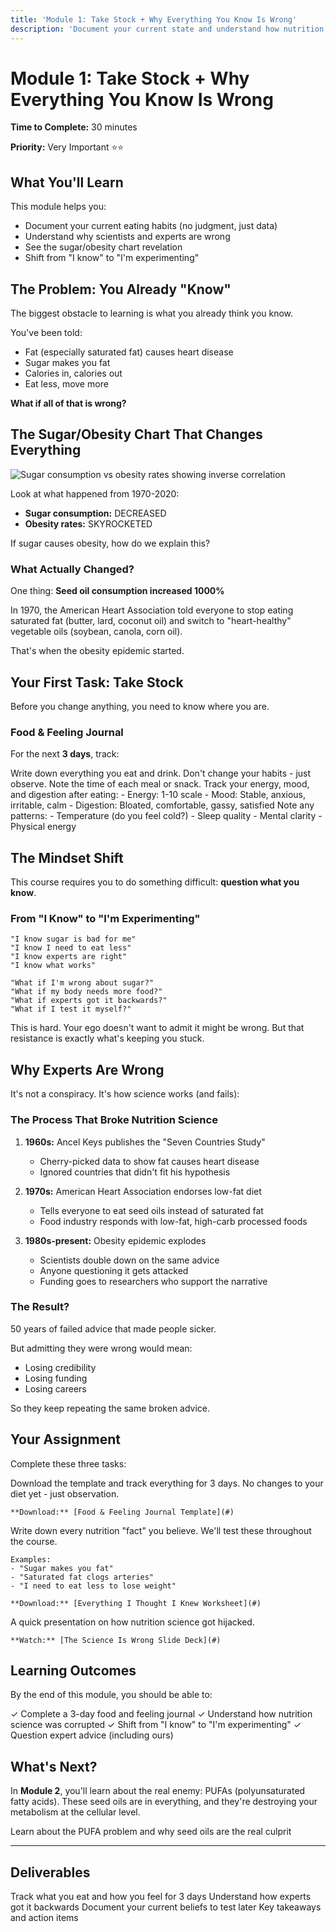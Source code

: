 ```yaml
---
title: 'Module 1: Take Stock + Why Everything You Know Is Wrong'
description: 'Document your current state and understand how nutrition science got hijacked'
---
```


# Module 1: Take Stock + Why Everything You Know Is Wrong

**Time to Complete:** 30 minutes

**Priority:** Very Important ⭐⭐

## What You'll Learn

This module helps you:
- Document your current eating habits (no judgment, just data)
- Understand why scientists and experts are wrong
- See the sugar/obesity chart revelation
- Shift from "I know" to "I'm experimenting"

## The Problem: You Already "Know"

The biggest obstacle to learning is what you already think you know.

You've been told:
- Fat (especially saturated fat) causes heart disease
- Sugar makes you fat
- Calories in, calories out
- Eat less, move more

**What if all of that is wrong?**

## The Sugar/Obesity Chart That Changes Everything

<Frame>
  <img src="/images/sugar-obesity-chart.png" alt="Sugar consumption vs obesity rates showing inverse correlation" />
</Frame>

Look at what happened from 1970-2020:
- **Sugar consumption:** DECREASED
- **Obesity rates:** SKYROCKETED

If sugar causes obesity, how do we explain this?

### What Actually Changed?

One thing: **Seed oil consumption increased 1000%**

In 1970, the American Heart Association told everyone to stop eating saturated fat (butter, lard, coconut oil) and switch to "heart-healthy" vegetable oils (soybean, canola, corn oil).

That's when the obesity epidemic started.

## Your First Task: Take Stock

Before you change anything, you need to know where you are.

### Food & Feeling Journal

For the next **3 days**, track:

<Steps>
  <Step title="What You Eat">
    Write down everything you eat and drink. Don't change your habits - just observe.
  </Step>

  <Step title="When You Eat">
    Note the time of each meal or snack.
  </Step>

  <Step title="How You Feel">
    Track your energy, mood, and digestion after eating:
    - Energy: 1-10 scale
    - Mood: Stable, anxious, irritable, calm
    - Digestion: Bloated, comfortable, gassy, satisfied
  </Step>

  <Step title="Body Signals">
    Note any patterns:
    - Temperature (do you feel cold?)
    - Sleep quality
    - Mental clarity
    - Physical energy
  </Step>
</Steps>

## The Mindset Shift

This course requires you to do something difficult: **question what you know**.

### From "I Know" to "I'm Experimenting"

<CodeGroup>

```text Old Mindset
"I know sugar is bad for me"
"I know I need to eat less"
"I know experts are right"
"I know what works"
```

```text New Mindset
"What if I'm wrong about sugar?"
"What if my body needs more food?"
"What if experts got it backwards?"
"What if I test it myself?"
```

</CodeGroup>

This is hard. Your ego doesn't want to admit it might be wrong. But that resistance is exactly what's keeping you stuck.

## Why Experts Are Wrong

It's not a conspiracy. It's how science works (and fails):

### The Process That Broke Nutrition Science

1. **1960s:** Ancel Keys publishes the "Seven Countries Study"
   - Cherry-picked data to show fat causes heart disease
   - Ignored countries that didn't fit his hypothesis

2. **1970s:** American Heart Association endorses low-fat diet
   - Tells everyone to eat seed oils instead of saturated fat
   - Food industry responds with low-fat, high-carb processed foods

3. **1980s-present:** Obesity epidemic explodes
   - Scientists double down on the same advice
   - Anyone questioning it gets attacked
   - Funding goes to researchers who support the narrative

### The Result?

50 years of failed advice that made people sicker.

But admitting they were wrong would mean:
- Losing credibility
- Losing funding
- Losing careers

So they keep repeating the same broken advice.

## Your Assignment

Complete these three tasks:

<AccordionGroup>
  <Accordion title="1. Food & Feeling Journal (3 days)">
    Download the template and track everything for 3 days. No changes to your diet yet - just observation.

    **Download:** [Food & Feeling Journal Template](#)
  </Accordion>

  <Accordion title="2. 'Everything I Thought I Knew' Worksheet">
    Write down every nutrition "fact" you believe. We'll test these throughout the course.

    Examples:
    - "Sugar makes you fat"
    - "Saturated fat clogs arteries"
    - "I need to eat less to lose weight"

    **Download:** [Everything I Thought I Knew Worksheet](#)
  </Accordion>

  <Accordion title="3. Watch: The Science Is Wrong (10 min)">
    A quick presentation on how nutrition science got hijacked.

    **Watch:** [The Science Is Wrong Slide Deck](#)
  </Accordion>
</AccordionGroup>

## Learning Outcomes

By the end of this module, you should be able to:

✓ Complete a 3-day food and feeling journal
✓ Understand how nutrition science was corrupted
✓ Shift from "I know" to "I'm experimenting"
✓ Question expert advice (including ours)

## What's Next?

In **Module 2**, you'll learn about the real enemy: PUFAs (polyunsaturated fatty acids). These seed oils are in everything, and they're destroying your metabolism at the cellular level.

<Card title="Continue to Module 2" icon="arrow-right" href="/course/phase1/module2-pufa-problem">
  Learn about the PUFA problem and why seed oils are the real culprit
</Card>

---

## Deliverables

<CardGroup cols={2}>
  <Card title="Food/Feeling Journal Template" icon="file-pdf">
    Track what you eat and how you feel for 3 days
  </Card>

  <Card title="The Science Is Wrong Deck" icon="presentation">
    Understand how experts got it backwards
  </Card>

  <Card title="'Everything I Thought I Knew' Worksheet" icon="list-check">
    Document your current beliefs to test later
  </Card>

  <Card title="Module 1 Summary" icon="book">
    Key takeaways and action items
  </Card>
</CardGroup>
